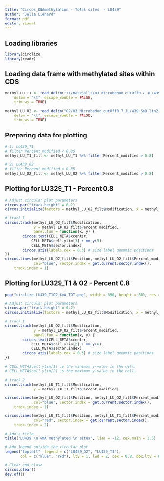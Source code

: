 ```yaml
---
title: "Circos_DNAmethylation - Total sites  - LU439"
author: "Julia Lienard"
format: pdf
editor: visual
---
```


## Loading libraries

```r
library(circlize)
library(readr)
```

## Loading data frame with methylated sites within CDS

```r
methyl_LU_T1 <- read_delim("T1/Basecall2/03_MicrobeMod_cutOff0.7_JL/439_SmT_lin2_uny_assembly_methylated_sites.tsv", 
    delim = "\t", escape_double = FALSE, 
    trim_ws = TRUE)

methyl_LU_O2 <- read_delim("O2/03_MicrobeMod_cutOff0.7_JL/439_SmO_lin2_uny_assembly_methylated_sites.tsv", 
    delim = "\t", escape_double = FALSE, 
    trim_ws = TRUE)
```

## Preparing data for plotting

```r
# 1) LU439_T1
# filter Percent_modified < 0.85
methyl_LU_T1_filt <- methyl_LU_T1 %>% filter(Percent_modified > 0.8)

# 2) LU439_O2
# filter Percent_modified < 0.85
methyl_LU_O2_filt <- methyl_LU_O2 %>% filter(Percent_modified > 0.8)
```

## Plotting for LU329_T1 - Percent 0.8

```r
# Adjust circular plot parameters
circos.par("track.height" = 0.2)
circos.initialize(factors = methyl_LU_O2_filt$Modification, x = methyl_LU_O2_filt$Position)

# track 1
circos.track(methyl_LU_O2_filt$Modification, 
             y = methyl_LU_O2_filt$Percent_modified,
             panel.fun = function(x, y) {
        circos.text(CELL_META$xcenter, 
            CELL_META$cell.ylim[3] + mm_y(5), 
            CELL_META$sector.index)
        circos.axis(labels.cex = 0.3) # size label genomic positions
})
circos.lines(methyl_LU_O2_filt$Position, methyl_LU_O2_filt$Percent_modified, type = "h", straight = FALSE,
             col="blue", sector.index = get.current.sector.index(),
    track.index = 1)
```

## Plotting for LU329_T1 & O2 - Percent 0.8

```r
png("circlize_LU439_T1O2_6mA_TOT.png", width = 850, height = 800, res = 150)  # Set resolution and dimensions

# Adjust circular plot parameters
circos.par("track.height" = 0.2)
circos.initialize(factors = methyl_LU_O2_filt$Modification, x = methyl_LU_O2_filt$Position)

# track 1
circos.track(methyl_LU_O2_filt$Modification, 
             y = methyl_LU_O2_filt$Percent_modified,
             panel.fun = function(x, y) {
        circos.text(CELL_META$xcenter, 
            CELL_META$cell.ylim[2] + mm_y(6), 
            CELL_META$sector.index)
        circos.axis(labels.cex = 0.3) # size label genomic positions
})

# CELL_META$cell.ylim[1] is the minimum y-value in the cell.
# CELL_META$cell.ylim[2] is the maximum y-value in the cell.

# track 2
circos.track(methyl_LU_T1_filt$Modification, 
             y = methyl_LU_T1_filt$Percent_modified)

circos.lines(methyl_LU_O2_filt$Position, methyl_LU_O2_filt$Percent_modified, type = "h", straight = FALSE,
             col="blue", sector.index = get.current.sector.index(),
    track.index = 1)

circos.lines(methyl_LU_T1_filt$Position, methyl_LU_T1_filt$Percent_modified, type = "h", straight = FALSE,
             col="red", sector.index = get.current.sector.index(),
    track.index = 2)

# Add a title
title("LU439 \n 6mA methylated \n sites", line = -12, cex.main = 1.5)  # Adjust line for vertical position and size as needed

# Add legend outside the circular plot
legend("topleft", legend = c("LU439_O2", "LU439_T1"),
       col = c("blue", "red"), lty = 1, lwd = 2, cex = 0.8, box.lty = 0)  # Customize position and style

# Clear and close
circos.clear()
dev.off()

```
